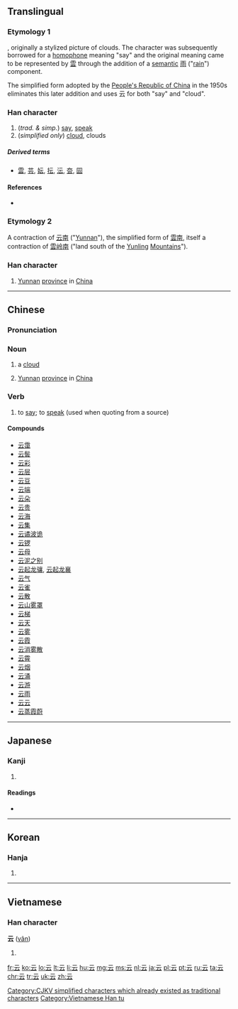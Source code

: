 {{also|雲}}<!-- may be replaced by zh-forms -->
==Translingual==
{{stroke order|type=animate}}

===Etymology 1===
{{liushu|p}}, originally a stylized picture of clouds. The character was subsequently borrowed for a [[homophone]] meaning "say" and the original meaning came to be represented by [[雲]] through the addition of a [[semantic]] [[雨]] ("[[rain]]") component.

The simplified form adopted by the [[People's Republic of China]] in the 1950s eliminates this later addition and uses 云 for both "say" and "cloud".

===Han character===
{{Han char|rn=7|rad=二|as=02|sn=4|four=10731|canj=MMI|ids=⿱二厶/⿱一𠫔}}

# (''trad. & simp.'') [[say]], [[speak]]
# (''simplified only'') [[cloud]], clouds

=====Derived terms=====
* [[雲]], [[芸]], [[妘]], [[抎]], [[沄]], [[夽]], [[囩]]

====References====
* {{Han ref|kx=0086.080|dkj=00254|dj=0178.010|hdz=10384.020|uh=4E91|ud=20113|bh=A4AA|bd=42154}}

===Etymology 2===
A contraction of [[云南]] ("[[Yunnan]]"), the simplified form of [[雲南]], itself a contraction of [[雲岭]][[南]] ("land south of the [[Yunling]] [[mountain|Mountains]]").

===Han character===
{{Han char|rn=7|rad=二|as=02|sn=4|four=10731|canj=MMI|ids=⿱二厶}}

# {{context|abbreviation|lang=zh}} [[Yunnan]] [[province]] in [[China]]

----

==Chinese==

===Pronunciation===
{{zh-pron
|m=yún|ma=y
|c=wan4
|cat=noun
}}

===Noun===
{{zh-noun}}

# {{context|Beginning Mandarin|lang=zh|sort=yun2}} a [[cloud]]
# {{context|abbreviation|lang=zh}} [[Yunnan]] [[province]] in [[China]]

===Verb===
{{zh-verb}}

# {{context|classical|lang=zh}} to [[say]]; to [[speak]] (used when quoting from a source)

====Compounds====
* [[云霭]]
* [[云鬓]]
* [[云彩]]
* [[云层]]
* [[云豆]]
* [[云端]]
* [[云朵]]
* [[云贵]]
* [[云海]]
* [[云集]]
* [[云谲波诡]]
* [[云锣]]
* [[云母]]
* [[云泥之别]]
* [[云起龙骧]], [[云起龙襄]]
* [[云气]]
* [[云雀]]
* [[云散]]
* [[云山雾罩]]
* [[云梯]]
* [[云天]]
* [[云雾]]
* [[云霞]]
* [[云消雾散]]
* [[云霄]]
* [[云烟]]
* [[云涌]]
* [[云游]]
* [[云雨]]
* [[云云]]
* [[云蒸霞蔚]]

----

==Japanese==

===Kanji===
{{ja-kanji|grade=|rs=二02}}

# {{defn|lang=ja|sort=二02}}

====Readings====
* {{ja-readings|on=[[うん]] (un)|kun=[[いう]] (iu)}}

----

==Korean==

===Hanja===
{{ko-hanja|hangeul=운|rv=un|mr=un}}

# {{defn|lang=ko|sort=二02}}

----

==Vietnamese==

===Han character===
'''云''' ([[vân]])

# {{defn|lang=vi}}

[[Category:CJKV simplified characters which already existed as traditional characters]]
[[Category:Vietnamese Han tu]]

[[fr:云]]
[[ko:云]]
[[lo:云]]
[[lt:云]]
[[li:云]]
[[hu:云]]
[[mg:云]]
[[ms:云]]
[[nl:云]]
[[ja:云]]
[[pl:云]]
[[pt:云]]
[[ru:云]]
[[ta:云]]
[[chr:云]]
[[tr:云]]
[[uk:云]]
[[zh:云]]